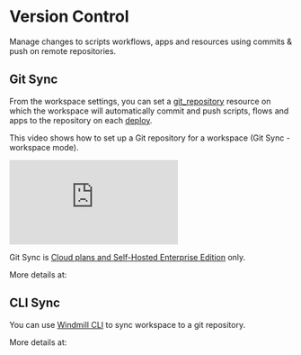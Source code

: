 
# Version Control

Manage changes to scripts workflows, apps and resources using commits & push on remote repositories.

## Git Sync

From the workspace settings, you can set a [git_repository](../../integrations/git_repository.mdx) resource on which the workspace will automatically commit and push scripts, flows and apps to the repository on each [deploy](../../core_concepts/0_draft_and_deploy/index.mdx).

This video shows how to set up a Git repository for a workspace (Git Sync - workspace mode).

<iframe
	style={{ aspectRatio: '16/9' }}
	src="https://www.youtube.com/embed/tmYcrfc_mAc?vq=hd1080"
	title="Git Sync"
	frameBorder="0"
	allow="accelerometer; autoplay; clipboard-write; encrypted-media; gyroscope; picture-in-picture; web-share"
	allowFullScreen
	className="border-2 rounded-xl object-cover w-full dark:border-gray-800"
></iframe>

<br />

Git Sync is [Cloud plans and Self-Hosted Enterprise Edition](/pricing) only.

More details at:

<div className="grid grid-cols-2 gap-6 mb-4">
	<DocCard
		title="Git Sync"
		description="Connect a Windmill workspace to a Git repository to automatically commit and push scripts, flows and apps to the repository on each deploy."
		href="/docs/advanced/git_sync"
	/>
</div>

## CLI Sync

You can use [Windmill CLI](../3_cli/index.mdx) to sync workspace to a git repository.

More details at:

<div className="grid grid-cols-2 gap-6 mb-4">
	<DocCard
		title="Command-Line Interface - Sync"
		description="Synchronize folders & git repositories to a Windmill instance"
		href="/docs/advanced/cli/sync"
	/>
</div>
